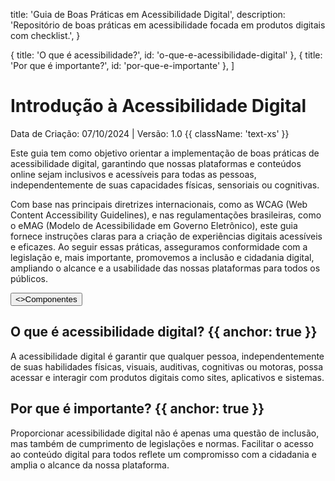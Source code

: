 

  title: 'Guia de Boas Práticas em Acessibilidade Digital',
  description: 'Repositório de boas práticas em acessibilidade focada em produtos digitais com checklist.',
}

  { title: 'O que é acessibilidade?', id: 'o-que-e-acessibilidade-digital' },
  { title: 'Por que é importante?', id: 'por-que-e-importante' },
]

<HeroPattern />

# Introdução à Acessibilidade Digital

Data de Criação: 07/10/2024 | Versão: 1.0 {{ className: 'text-xs' }} 

Este guia tem como objetivo orientar a implementação de boas práticas de acessibilidade digital, garantindo que nossas plataformas e conteúdos online sejam inclusivos e acessíveis para todas as pessoas, independentemente de suas capacidades físicas, sensoriais ou cognitivas.

Com base nas principais diretrizes internacionais, como as WCAG (Web Content Accessibility Guidelines), e nas regulamentações brasileiras, como o eMAG (Modelo de Acessibilidade em Governo Eletrônico), este guia fornece instruções claras para a criação de experiências digitais acessíveis e eficazes. Ao seguir essas práticas, asseguramos conformidade com a legislação e, mais importante, promovemos a inclusão e cidadania digital, ampliando o alcance e a usabilidade das nossas plataformas para todos os públicos.

<div className="not-prose mb-16 mt-6 flex gap-3">
  <Button href="/accordion" arrow="right">
    <>Componentes</>
  </Button>
</div>

## O que é acessibilidade digital? {{ anchor: true }}
A acessibilidade digital é garantir que qualquer pessoa, independentemente de suas habilidades físicas, visuais, auditivas, cognitivas ou motoras, possa acessar e interagir com produtos digitais como sites, aplicativos e sistemas.

## Por que é importante? {{ anchor: true }}
Proporcionar acessibilidade digital não é apenas uma questão de inclusão, mas também de cumprimento de legislações e normas. Facilitar o acesso ao conteúdo digital para todos reflete um compromisso com a cidadania e amplia o alcance da nossa plataforma.


